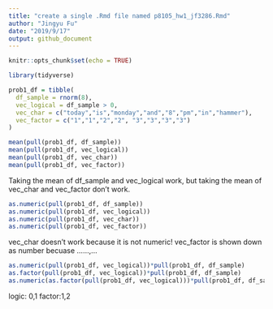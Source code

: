```yaml
---
title: "create a single .Rmd file named p8105_hw1_jf3286.Rmd"
author: "Jingyu Fu"
date: "2019/9/17"
output: github_document
---
```


```r
knitr::opts_chunk$set(echo = TRUE)
```

```r
library(tidyverse)

prob1_df = tibble(
  df_sample = rnorm(8),
  vec_logical = df_sample > 0,
  vec_char = c("today","is","monday","and","8","pm","in","hammer"),
  vec_factor = c("1","1","2","2", "3","3","3","3")
)

mean(pull(prob1_df, df_sample))
mean(pull(prob1_df, vec_logical))
mean(pull(prob1_df, vec_char))
mean(pull(prob1_df, vec_factor))

```

Taking the mean of df_sample and vec_logical work, but taking the mean of vec_char and vec_factor don't work. 

```r
as.numeric(pull(prob1_df, df_sample))
as.numeric(pull(prob1_df, vec_logical))
as.numeric(pull(prob1_df, vec_char))
as.numeric(pull(prob1_df, vec_factor))
```

vec_char doesn't work because it is not numeric! vec_factor is shown down as number becuase ......,...

```r
as.numeric(pull(prob1_df, vec_logical))*pull(prob1_df, df_sample)
as.factor(pull(prob1_df, vec_logical))*pull(prob1_df, df_sample)
as.numeric(as.factor(pull(prob1_df, vec_logical)))*pull(prob1_df, df_sample)
```

logic: 0,1
factor:1,2



